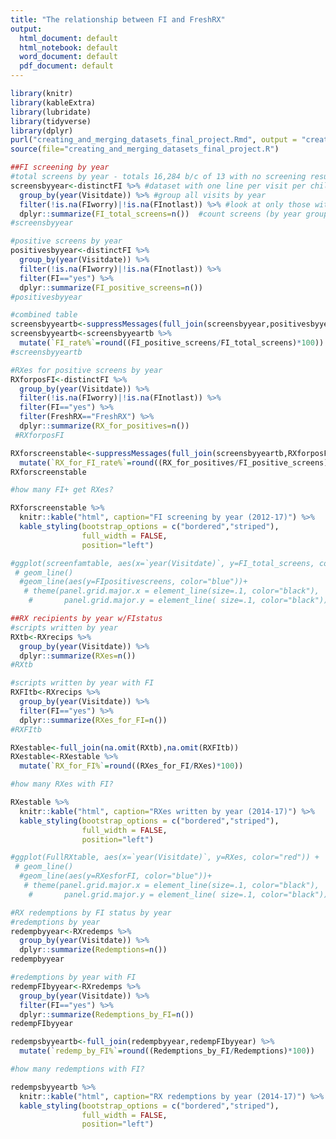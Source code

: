 ```yaml
---
title: "The relationship between FI and FreshRX"
output:
  html_document: default
  html_notebook: default
  word_document: default
  pdf_document: default
---
```



```r
library(knitr)
library(kableExtra)
library(lubridate)
library(tidyverse)
library(dplyr)
purl("creating_and_merging_datasets_final_project.Rmd", output = "creating_and_merging_datasets_final_project.R", documentation = 2)
source(file="creating_and_merging_datasets_final_project.R")
```


```r
##FI screening by year
#total screens by year - totals 16,284 b/c of 13 with no screening results
screensbyyear<-distinctFI %>% #dataset with one line per visit per child
  group_by(year(Visitdate)) %>% #group all visits by year
  filter(!is.na(FIworry)|!is.na(FInotlast)) %>% #look at only those with screen info
  dplyr::summarize(FI_total_screens=n())  #count screens (by year group)
#screensbyyear

#positive screens by year
positivesbyyear<-distinctFI %>% 
  group_by(year(Visitdate)) %>% 
  filter(!is.na(FIworry)|!is.na(FInotlast)) %>% 
  filter(FI=="yes") %>% 
  dplyr::summarize(FI_positive_screens=n())
#positivesbyyear

#combined table
screensbyyeartb<-suppressMessages(full_join(screensbyyear,positivesbyyear))
screensbyyeartb<-screensbyyeartb %>% 
  mutate(`FI_rate%`=round((FI_positive_screens/FI_total_screens)*100))
#screensbyyeartb

#RXes for positive screens by year
RXforposFI<-distinctFI %>% 
  group_by(year(Visitdate)) %>% 
  filter(!is.na(FIworry)|!is.na(FInotlast)) %>% 
  filter(FI=="yes") %>% 
  filter(FreshRX=="FreshRX") %>% 
  dplyr::summarize(RX_for_positives=n()) 
 #RXforposFI

RXforscreenstable<-suppressMessages(full_join(screensbyyeartb,RXforposFI)) %>% 
  mutate(`RX_for_FI_rate%`=round((RX_for_positives/FI_positive_screens)*100))
RXforscreenstable
```
```r
#how many FI+ get RXes? 

RXforscreenstable %>% 
  knitr::kable("html", caption="FI screening by year (2012-17)") %>%
  kable_styling(bootstrap_options = c("bordered","striped"),
                full_width = FALSE,
                position="left")

#ggplot(screenfamtable, aes(x=`year(Visitdate)`, y=FI_total_screens, color="red")) +
 # geom_line()
  #geom_line(aes(y=FIpositivescreens, color="blue"))+
   # theme(panel.grid.major.x = element_line(size=.1, color="black"),
    #       panel.grid.major.y = element_line( size=.1, color="black"))

```





```r
##RX recipients by year w/FIstatus
#scripts written by year
RXtb<-RXrecips %>%
  group_by(year(Visitdate)) %>% 
  dplyr::summarize(RXes=n())
#RXtb

#scripts written by year with FI
RXFItb<-RXrecips %>%
  group_by(year(Visitdate)) %>% 
  filter(FI=="yes") %>% 
  dplyr::summarize(RXes_for_FI=n()) 
#RXFItb

RXestable<-full_join(na.omit(RXtb),na.omit(RXFItb))
RXestable<-RXestable %>% 
  mutate(`RX_for_FI%`=round((RXes_for_FI/RXes)*100))
```
```r
#how many RXes with FI?

RXestable %>% 
  knitr::kable("html", caption="RXes written by year (2014-17)") %>%
  kable_styling(bootstrap_options = c("bordered","striped"),
                full_width = FALSE,
                position="left")

#ggplot(FullRXtable, aes(x=`year(Visitdate)`, y=RXes, color="red")) +
 # geom_line()
  #geom_line(aes(y=RXesforFI, color="blue"))+
   # theme(panel.grid.major.x = element_line(size=.1, color="black"),
    #       panel.grid.major.y = element_line( size=.1, color="black"))
```





```r
#RX redemptions by FI status by year
#redemptions by year
redempbyyear<-RXredemps %>%
  group_by(year(Visitdate)) %>% 
  dplyr::summarize(Redemptions=n())
redempbyyear

#redemptions by year with FI
redempFIbyyear<-RXredemps %>%
  group_by(year(Visitdate)) %>% 
  filter(FI=="yes") %>% 
  dplyr::summarize(Redemptions_by_FI=n())
redempFIbyyear

redempsbyyeartb<-full_join(redempbyyear,redempFIbyyear) %>% 
  mutate(`redemp_by_FI%`=round((Redemptions_by_FI/Redemptions)*100))
```

```r
#how many redemptions with FI? 

redempsbyyeartb %>% 
  knitr::kable("html", caption="RX redemptions by year (2014-17)") %>%
  kable_styling(bootstrap_options = c("bordered","striped"),
                full_width = FALSE,
                position="left")
```